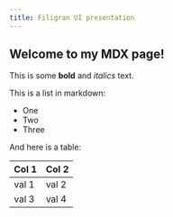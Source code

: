 ```yaml
---
title: Filigran UI presentation
---
```

## Welcome to my MDX page!

  This is some **bold** and _italics_ text.

  This is a list in markdown:

- One
- Two
- Three

And here is a table:

| Col 1 | Col 2 |
| ----- | ----- |
| val 1 | val 2 |
| val 3 | val 4 |
